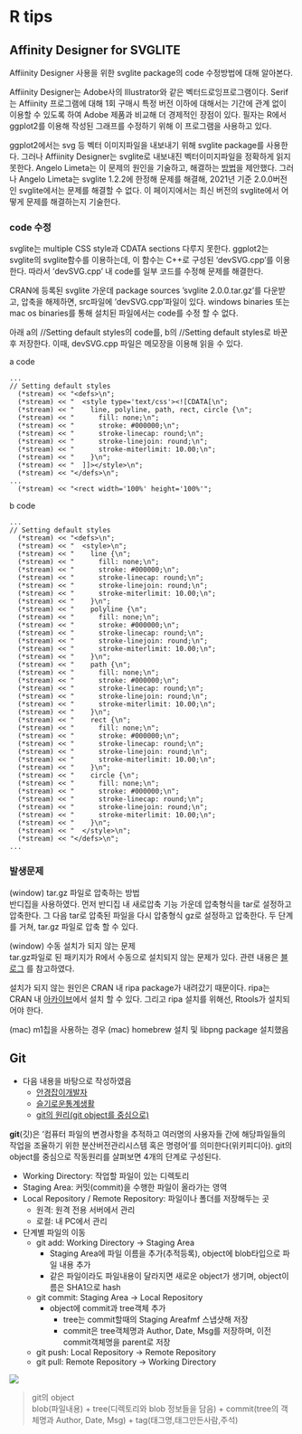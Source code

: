 # R tips
## Affinity Designer for SVGLITE
Affiinity Designer 사용을 위한 svglite package의 code 수정방법에 대해 알아본다.

Affiinity Designer는 Adobe사의 Illustrator와 같은 벡터드로잉프로그램이다. Serif는 Affiinity 프로그램에 대해 1회 구매시 특정 버전 이하에 대해서는 기간에 관계 없이 이용할 수 있도록 하여 Adobe 제품과 비교해 더 경제적인 장점이 있다. 필자는 R에서 ggplot2를 이용해 작성된 그래프를 수정하기 위해 이 프로그램을 사용하고 있다.

ggplot2에서는 svg 등 벡터 이미지파일을 내보내기 위해 svglite package를 사용한다. 그러나 Affiinity Designer는 svglite로 내보내진 벡터이미지파일을 정확하게 읽지 못한다. Angelo Limeta는 이 문제의 원인을 기술하고, 해결하는 [방법](https://github.com/angelolimeta/svgliteForAffinity)을 제안했다. 그러나 Angelo Limeta는 svglite 1.2.2에 한정해 문제를 해결해, 2021년 기준 2.0.0버전인 svglite에서는 문제를 해결할 수 없다. 이 페이지에서는 최신 버전의 svglite에서 어떻게 문제를 해결하는지 기술한다.

### code 수정

svglite는 multiple CSS style과 CDATA sections 다루지 못한다. ggplot2는 svglite의 svglite함수를 이용하는데, 이 함수는 C++로 구성된 'devSVG.cpp'를 이용한다. 따라서 'devSVG.cpp' 내 code를 일부 코드를 수정해 문제를 해결한다.

CRAN에 등록된 svglite 가운데 package sources 'svglite 2.0.0.tar.gz'를 다운받고, 압축을 해제하면, src파일에 'devSVG.cpp'파일이 있다. windows binaries 또는 mac os binaries를 통해 설치된 파일에서는 code를 수정 할 수 없다.

아래 a의 //Setting default styles의 code를, b의 //Setting default styles로 바꾼후 저장한다. 이때, devSVG.cpp 파일은 메모장을 이용해 읽을 수 있다.

a code
```
...
// Setting default styles
  (*stream) << "<defs>\n";
  (*stream) << "  <style type='text/css'><![CDATA[\n";
  (*stream) << "    line, polyline, path, rect, circle {\n";
  (*stream) << "      fill: none;\n";
  (*stream) << "      stroke: #000000;\n";
  (*stream) << "      stroke-linecap: round;\n";
  (*stream) << "      stroke-linejoin: round;\n";
  (*stream) << "      stroke-miterlimit: 10.00;\n";
  (*stream) << "    }\n";
  (*stream) << "  ]]></style>\n";
  (*stream) << "</defs>\n";
...
  (*stream) << "<rect width='100%' height='100%'";
```

b code
```
...
// Setting default styles
  (*stream) << "<defs>\n";
  (*stream) << "  <style>\n";
  (*stream) << "    line {\n";
  (*stream) << "      fill: none;\n";
  (*stream) << "      stroke: #000000;\n";
  (*stream) << "      stroke-linecap: round;\n";
  (*stream) << "      stroke-linejoin: round;\n";
  (*stream) << "      stroke-miterlimit: 10.00;\n";
  (*stream) << "    }\n";
  (*stream) << "    polyline {\n";
  (*stream) << "      fill: none;\n";
  (*stream) << "      stroke: #000000;\n";
  (*stream) << "      stroke-linecap: round;\n";
  (*stream) << "      stroke-linejoin: round;\n";
  (*stream) << "      stroke-miterlimit: 10.00;\n";
  (*stream) << "    }\n";
  (*stream) << "    path {\n";
  (*stream) << "      fill: none;\n";
  (*stream) << "      stroke: #000000;\n";
  (*stream) << "      stroke-linecap: round;\n";
  (*stream) << "      stroke-linejoin: round;\n";
  (*stream) << "      stroke-miterlimit: 10.00;\n";
  (*stream) << "    }\n";
  (*stream) << "    rect {\n";
  (*stream) << "      fill: none;\n";
  (*stream) << "      stroke: #000000;\n";
  (*stream) << "      stroke-linecap: round;\n";
  (*stream) << "      stroke-linejoin: round;\n";
  (*stream) << "      stroke-miterlimit: 10.00;\n";
  (*stream) << "    }\n";
  (*stream) << "    circle {\n";
  (*stream) << "      fill: none;\n";
  (*stream) << "      stroke: #000000;\n";
  (*stream) << "      stroke-linecap: round;\n";
  (*stream) << "      stroke-linejoin: round;\n";
  (*stream) << "      stroke-miterlimit: 10.00;\n";
  (*stream) << "    }\n";
  (*stream) << "  </style>\n";
  (*stream) << "</defs>\n";
...
```

### 발생문제
(window) tar.gz 파일로 압축하는 방법  
반디집을 사용하였다. 먼저 반디집 내 새로압축 기능 가운데 압축형식을 tar로 설정하고 압축한다. 그 다음 tar로 압축된 파일을 다시 압충형식 gz로 설정하고 압축한다. 두 단계를 거쳐, tar.gz 파일로 압축 할 수 있다.

(window) 수동 설치가 되지 않는 문제  
tar.gz파일로 된 패키지가 R에서 수동으로 설치되지 않는 문제가 있다. 관련 내용은 [블로그](<https://blog.naver.com/PostView.nhn?blogId=itisik&logNo=221597983934&parentCategoryNo=&categoryNo=&viewDate=&isShowPopularPosts=false&from=postView>) 를 참고하였다.

설치가 되지 않는 원인은 CRAN 내 ripa package가 내려갔기 때문이다. ripa는 CRAN 내 [아카이브](https://cran.r-project.org/src/contrib/Archive/ripa/)에서 설치 할 수 있다. 그리고 ripa 설치를 위해선, Rtools가 설치되어야 한다.

(mac) m1칩을 사용하는 경우
(mac) homebrew 설치 및 libpng package 설치했음

## Git
- 다음 내용을 바탕으로 작성하였음
    - [안경잡이개발자](https://ndb796.tistory.com/184?category=1029186)
    - [슬기로운통계생활](https://youtu.be/KdpNijR0RPk)
    - [git의 원리(git object를 중심으로)](https://sjh836.tistory.com/37)

**git**(깃)은 '컴퓨터 파일의 변경사항을 추적하고 여러명의 사용자들 간에 해당파일들의 작업을 조율하기 위한 분산버전관리시스템 혹은 명령어'를 의미한다(위키피디아). git의 object를 중심으로 작동원리를 살펴보면 4개의 단계로 구성된다.

- Working Directory: 작업할 파일이 있는 디렉토리
- Staging Area: 커밋(commit)을 수행한 파일이 올라가는 영역
- Local Repository / Remote Repository: 파일이나 폴더를 저장해두는 곳
    - 원격: 원격 전용 서버에서 관리
    - 로컬: 내 PC에서 관리
- 단계별 파일의 이동
  - git add: Working Directory → Staging Area
      - Staging Area에 파일 이름을 추가(추적등록), object에 blob타입으로 파일 내용 추가
      - 같은 파일이라도 파일내용이 달라지면 새로운 object가 생기며, object이름은 SHA1으로 hash
  - git commit: Staging Area → Local Repository
      - object에 commit과 tree객체 추가
          - tree는 commit할때의 Staging Areafmf 스냅샷해 저장
          - commit은 tree객체명과 Author, Date, Msg를 저장하며, 이전 commit객체명을 parent로 저장
  - git push: Local Repository → Remote Repository
  - git pull: Remote Repository → Working Directory

<img src = "https://t1.daumcdn.net/cfile/tistory/9971A1405C1DDADF20">

> git의 object  
blob(파일내용) + tree(디렉토리와 blob 정보들을 담음) + commit(tree의 객체명과 Author, Date, Msg) + tag(태그명,태그만든사람,주석)













